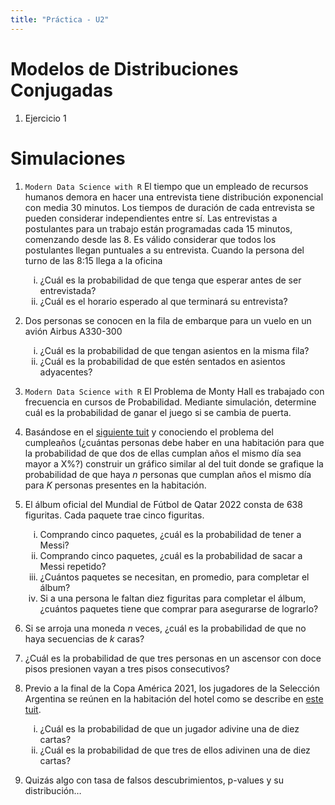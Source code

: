 ```yaml
---
title: "Práctica - U2"
---
```


# Modelos de Distribuciones Conjugadas

1. Ejercicio 1

# Simulaciones

1.  `Modern Data Science with R` El tiempo que un empleado de recursos humanos demora en hacer una entrevista tiene distribución exponencial con media 30 minutos. Los tiempos de duración de cada entrevista se pueden considerar independientes entre sí. Las entrevistas a postulantes para un trabajo están programadas cada 15 minutos, comenzando desde las 8. Es válido considerar que todos los postulantes llegan puntuales a su entrevista. Cuando la persona del turno de las 8:15 llega a la oficina

    i.  ¿Cuál es la probabilidad de que tenga que esperar antes de ser entrevistada?
    ii. ¿Cuál es el horario esperado al que terminará su entrevista?

2.  Dos personas se conocen en la fila de embarque para un vuelo en un avión Airbus A330-300

    i.  ¿Cuál es la probabilidad de que tengan asientos en la misma fila?
    ii. ¿Cuál es la probabilidad de que estén sentados en asientos adyacentes?

3.  `Modern Data Science with R` El Problema de Monty Hall es trabajado con frecuencia en cursos de Probabilidad. Mediante simulación, determine cuál es la probabilidad de ganar el juego si se cambia de puerta.

4.  Basándose en el [siguiente tuit](https://twitter.com/Kit_Yates_Maths/status/1542767039814713346) y conociendo el problema del cumpleaños (¿cuántas personas debe haber en una habitación para que la probabilidad de que dos de ellas cumplan años el mismo día sea mayor a X%?) construir un gráfico similar al del tuit donde se grafique la probabilidad de que haya $n$ personas que cumplan años el mismo día para $K$ personas presentes en la habitación.

5.  El álbum oficial del Mundial de Fútbol de Qatar 2022 consta de 638 figuritas. Cada paquete trae cinco figuritas.

    i. Comprando cinco paquetes, ¿cuál es la probabilidad de tener a Messi?
    ii. Comprando cinco paquetes, ¿cuál es la probabilidad de sacar a Messi repetido?
    iii. ¿Cuántos paquetes se necesitan, en promedio, para completar el álbum?
    iv. Si a una persona le faltan diez figuritas para completar el álbum, ¿cuántos paquetes tiene que comprar para asegurarse de lograrlo?

6. Si se arroja una moneda $n$ veces, ¿cuál es la probabilidad de que no haya secuencias de $k$ caras?

7. ¿Cuál es la probabilidad de que tres personas en un ascensor con doce pisos presionen vayan a tres pisos consecutivos?

8. Previo a la final de la Copa América 2021, los jugadores de la Selección Argentina se reúnen en la habitación del hotel como se describe en [este tuit](https://twitter.com/PlanetaDeCABJ/status/1587925636869300224).
    
    i. ¿Cuál es la probabilidad de que un jugador adivine una de diez cartas?
    ii. ¿Cuál es la probabilidad de que tres de ellos adivinen una de diez cartas?

10.  Quizás algo con tasa de falsos descubrimientos, p-values y su distribución...
